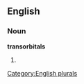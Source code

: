 ==English==

===Noun===
'''transorbitals'''

# {{plural of|[[transorbital]]}}

[[Category:English plurals]]